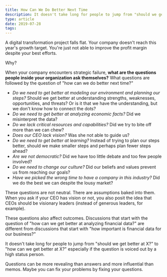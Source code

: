 ```yaml
---
title: How Can We Do Better Next Time
description: It doesn't take long for people to jump from "should we get better at X?" to "how can we get better at X?"
type: article
date: 2019-07-28
tags:
---
```


A digital transformation project falls flat. Your company doesn't reach this year's growth target. You're just not able to improve the profit margin despite your best efforts.

Why?

When your company encounters strategic failure, **what are the questions people inside your organization ask themselves?** What questions are followed by the question of "how can we do better next time?"

- _Do we need to get better at modeling our environment and planning our steps?_ Should we get better at understanding strengths, weaknesses, opportunities, and threats? Or is it that we have the understanding, but we don't know how to connect the dots?
- _Do we need to get better at analyzing economic facts?_ Did we misinterpret the data?
- _Do we lack critical resources and capabilities?_ Did we try to bite off more than we can chew?
- _Does our CEO lack vision?_ Was she not able to guide us?
- _Do we need to get better at learning?_ Instead of trying to plan our steps better, should we make smaller steps and perhaps plan fewer steps ahead?
- _Are we not democratic?_ Did we have too little debate and too few people involved?
- _Do we need to change our culture?_ Did our beliefs and values prevent us from reaching our goals?
- _Have we picked the wrong time to have a company in this industry?_ Did we do the best we can despite the lousy market?

These questions are not neutral. There are assumptions baked into them. When you ask if your CEO has vision or not, you also posit the idea that CEOs should be visionary leaders (instead of generous leaders, for example).

These questions also affect outcomes. Discussions that start with the question of "how can we get better at analyzing financial data?" are different from discussions that start with "how important is financial data for our business?"

It doesn't take long for people to jump from "should we get better at X?" to "how can we get better at X?" especially if the question is voiced out by a high status person.

Questions can be more revealing than answers and more influential than memos. Maybe you can fix your problems by fixing your questions.
